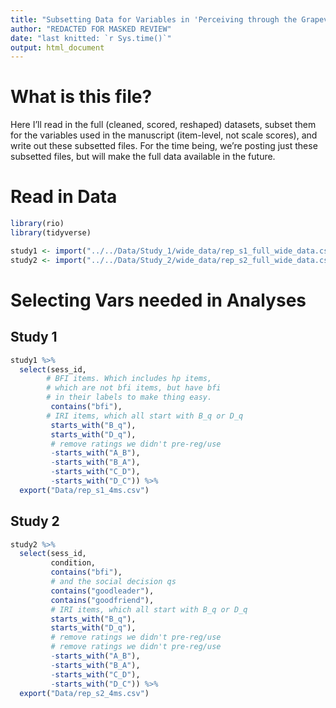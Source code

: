 ```yaml
---
title: "Subsetting Data for Variables in 'Perceiving through the Grapevine' Manuscript"
author: "REDACTED FOR MASKED REVIEW"
date: "last knitted: `r Sys.time()`"
output: html_document
---
```

# What is this file?

Here I'll read in the full (cleaned, scored, reshaped) datasets, subset them for the variables used in the manuscript (item-level, not scale scores), and write out these subsetted files. For the time being, we're posting just these subsetted files, but will make the full data available in the future. 

# Read in Data
```r
library(rio)
library(tidyverse)

study1 <- import("../../Data/Study_1/wide_data/rep_s1_full_wide_data.csv")
study2 <- import("../../Data/Study_2/wide_data/rep_s2_full_wide_data.csv")
```

# Selecting Vars needed in Analyses

## Study 1
```r
study1 %>% 
  select(sess_id, 
        # BFI items. Which includes hp items,
        # which are not bfi items, but have bfi
        # in their labels to make thing easy.
         contains("bfi"),
        # IRI items, which all start with B_q or D_q
         starts_with("B_q"),
         starts_with("D_q"),
         # remove ratings we didn't pre-reg/use
         -starts_with("A_B"),
         -starts_with("B_A"),
         -starts_with("C_D"),
         -starts_with("D_C")) %>% 
  export("Data/rep_s1_4ms.csv")
```

## Study 2
```r
study2 %>% 
  select(sess_id, 
         condition,
         contains("bfi"),
         # and the social decision qs
         contains("goodleader"),
         contains("goodfriend"),
         # IRI items, which all start with B_q or D_q
         starts_with("B_q"),
         starts_with("D_q"),
         # remove ratings we didn't pre-reg/use
         # remove ratings we didn't pre-reg/use
         -starts_with("A_B"),
         -starts_with("B_A"),
         -starts_with("C_D"),
         -starts_with("D_C")) %>% 
  export("Data/rep_s2_4ms.csv")
```
